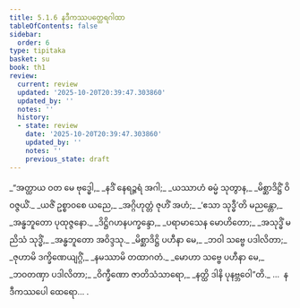 ```yaml
---
title: 5.1.6 နဒီကဿပတ္ထေရဂါထာ
tableOfContents: false
sidebar:
  order: 6
type: tipitaka
basket: su
book: th1
review:
  current: review
  updated: '2025-10-20T20:39:47.303860'
  updated_by: ''
  notes: ''
  history:
  - state: review
    date: '2025-10-20T20:39:47.303860'
    updated_by: ''
    notes: ''
    previous_state: draft
---
```



<DynamicBreadcrumb />


<ReviewStatus review={frontmatter.review} showDetails={true} />

<HypothesisAnnotation frontmatter={frontmatter} />

<Division number="340" book="th1" e="ch" v="19" p="277">

<Paragraph number="597" type="verses" book="th1">
_“အတ္ထာယ ဝတ မေ ဗုဒ္ဓေါ,_  
_နဒိံ နေရဉ္ဇရံ အဂါ;_  
_ယဿာဟံ ဓမ္မံ သုတွာန,_  
_မိစ္ဆာဒိဋ္ဌိံ ဝိဝဇ္ဇယိံ._  

</Paragraph>

</Division>
<Division number="341" book="th1" e="ch" v="19" p="277">

<Paragraph number="598" type="verses" book="th1">
_ယဇိံ ဥစ္စာဝစေ ယညေ,_  
_အဂ္ဂိဟုတ္တံ ဇုဟိံ အဟံ;_  
_‘ဧသာ သုဒ္ဓီ’တိ မညန္တော,_  
_အန္ဓဘူတော ပုထုဇ္ဇနော._  

</Paragraph>

</Division>
<Division number="342" book="th1" e="ch" v="19" p="277">

<Paragraph number="599" type="verses" book="th1">
_ဒိဋ္ဌိဂဟနပက္ခန္ဒော,_  
_ပရာမာသေန မောဟိတော;_  
_အသုဒ္ဓိံ မညိသံ သုဒ္ဓိံ,_  
_အန္ဓဘူတော အဝိဒ္ဒသု._  

</Paragraph>

</Division>
<Division number="343" book="th1" e="ch" v="19" p="277">

<Paragraph number="600" type="verses" book="th1">
_မိစ္ဆာဒိဋ္ဌိ ပဟီနာ မေ,_  
_ဘဝါ သဗ္ဗေ ပဒါလိတာ;_  
_ဇုဟာမိ ဒက္ခိဏေယျဂ္ဂိံ,_  
_နမဿာမိ တထာဂတံ._  

</Paragraph>

</Division>
<Division number="344" book="th1" e="ch" v="19" p="278">

<Paragraph number="601" type="verses" book="th1">
_မောဟာ သဗ္ဗေ ပဟီနာ မေ,_  
_ဘဝတဏှာ ပဒါလိတာ;_  
_ဝိက္ခီဏော ဇာတိသံသာရော,_  
_နတ္ထိ ဒါနိ ပုနဗ္ဘဝေါ”တိ._  


</Paragraph>
</Division>

<Paragraph number="602" type="center" book="th1">
…  နဒီကဿပေါ ထေရော… .
</Paragraph>